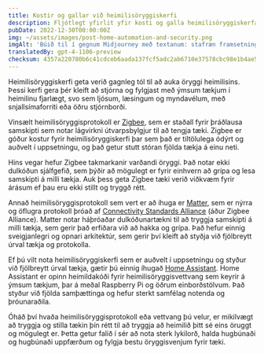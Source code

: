 ```yaml
---
title: Kostir og gallar við heimilisöryggiskerfi
description: Fljótlegt yfirlit yfir kosti og galla heimilisöryggiskerfa, þar á meðal Zigbee, Matter og Home Assistant.
pubDate: 2022-12-30T00:00:00Z
img: ~/assets/images/post-home-automation-and-security.png
imgAlt: 'Búið til í gegnum Midjourney með textanum: stafræn framsetning á húsi með ljóslínum, verndaraura heimilisöryggis, einstakar línur, áhrifamiklar, litríkar, raunverulegar, octane rendering --v 4 --ar 3:2'
translatedBy: gpt-4-1106-preview
checksum: 4357a220780b6c41cdceb6aada137fcf5adc2ab6710e37578cbc98e1b4ae58f8
---
```


Heimilisöryggiskerfi geta verið gagnleg tól til að auka öryggi heimilisins. Þessi kerfi gera þér kleift að stjórna og fylgjast með ýmsum tækjum í heimilinu fjarlægt, svo sem ljósum, læsingum og myndavélum, með snjallsímaforriti eða öðru stjórnborði.

Vinsælt heimilisöryggisprotokoll er [Zigbee](https://en.wikipedia.org/wiki/Zigbee), sem er staðall fyrir þráðlausa samskipti sem notar lágvirkni útvarpsbylgjur til að tengja tæki. Zigbee er góður kostur fyrir heimilisöryggiskerfi þar sem það er tiltölulega ódýrt og auðvelt í uppsetningu, og það getur stutt stóran fjölda tækja á einu neti.

Hins vegar hefur Zigbee takmarkanir varðandi öryggi. Það notar ekki dulkóðun sjálfgefið, sem þýðir að mögulegt er fyrir einhvern að grípa og lesa samskipti á milli tækja. Auk þess geta Zigbee tæki verið viðkvæm fyrir árásum ef þau eru ekki stillt og tryggð rétt.

Annað heimilisöryggisprotokoll sem vert er að íhuga er [Matter](https://csa-iot.org/all-solutions/matter/), sem er nýrra og öflugra protokoll þróað af [Connectivity Standards Alliance](https://en.wikipedia.org/wiki/Connectivity_Standards_Alliance) (áður Zigbee Alliance). Matter notar háþróaðar dulkóðunartækni til að tryggja samskipti á milli tækja, sem gerir það erfiðara við að hakka og grípa. Það hefur einnig sveigjanlegri og opnari arkitektúr, sem gerir því kleift að styðja við fjölbreytt úrval tækja og protokolla.

Ef þú vilt nota heimilisöryggiskerfi sem er auðvelt í uppsetningu og styður við fjölbreytt úrval tækja, gætir þú einnig íhugað [Home Assistant](https://www.home-assistant.io). Home Assistant er opinn heimildakóði fyrir heimilisöryggisvettvang sem keyrir á ýmsum tækjum, þar á meðal Raspberry Pi og öðrum einborðstölvum. Það styður við fjölda samþættinga og hefur sterkt samfélag notenda og þróunaraðila.

Óháð því hvaða heimilisöryggisprotokoll eða vettvang þú velur, er mikilvægt að tryggja og stilla tækin þín rétt til að tryggja að heimilið þitt sé eins öruggt og mögulegt er. Þetta getur falið í sér að nota sterk lykilorð, halda hugbúnaði og hugbúnaði uppfærðum og fylgja bestu öryggisvenjum fyrir tæki.
